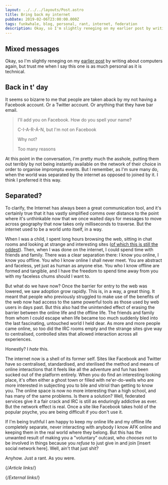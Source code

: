 ```yaml
---
layout: ../../../layouts/Post.astro
title: Bring back my internet
pubDate: 2019-02-06T23:00:00.000Z
tags: funkwhale, blog, personal, rant, internet, federation
description: Okay, so I'm slightly reneging on my earlier post by writing about computers again, but trust me when I say this one is as much personal as it is technical.
---
```


## Mixed messages

Okay, so I'm slightly reneging on my [earlier post][more-writing] by writing about computers again, but trust me when I say this one is as much personal as it is technical.

## Back in t' day

It seems so bizarre to me that people are taken aback by my not having a Facebook account. Or a Twitter account. Or anything that they have bar email.

> I'll add you on Facebook. How do you spell your name?
>
> C-I-A-R-Á-N, but I'm not on Facebook
>
> Why not?
>
> Too many reasons

At this point in the conversation, I'm pretty much the asshole, putting them out terribly by not being instantly available on the network of their choice in order to organise impromptu events. But I remember, as I'm sure many do, when the world was separated by the internet as opposed to joined by it. I think I preferred it this way.

## Separated?

To clarify, the Internet has always been a great communication tool, and it's certainly true that it has vastly simplified comms over distance to the point where it's unthinkable now that we once waited days for messages to move across geography that now takes only milliseconds to traverse. But the internet used to be a world unto itself, in a way.

When I was a child, I spent long hours browsing the web, sitting in chat rooms and looking at strange and interesting sites ([of which this is still the oddest][arngren]). Then, when I was done on the internet, I could spend time with friends and family. There was a clear separation there: I know you online, I know you offline. You who I know online I shall never meet. You are abstract and faceless, yet just as human as anyone else. You who I know offline are formed and tangible, and I have the freedom to spend time away from you with my faceless chums should I want to.

But what do we have now? Once the barrier for entry to the web was lowered, we saw adoption grow rapidly. This is, in a way, a great thing. It meant that people who previously struggled to make use of the benefits of the web now had access to the same powerful tools as those used by web users in days past. But this also had the unintended effect of erasing the barrier between the online life and the offline life. The friends and family from whom I could escape when life became too much suddenly bled into the last fascinating, untouched world I held dear. As more and more people came online, so too did the IRC rooms empty and the strange sites give way to centralised, controlled sites that allowed interaction across all experiences.

Honestly? I _hate_ this.

The internet now is a shell of its former self. Sites like Facebook and Twitter have so centralised, standardised, and sterilised the method and means of online interactions that it feels like all the adventure and fun has been sucked out of the platform entirely. When you do find an interesting looking place, it's often either a ghost town or filled with ne'er-do-wells who are more interested in subjecting you to bile and vitriol than getting to know you. The online space is now no more interesting than a high school, and has many of the same problems. Is there a solution? Well, federated services give it a fair crack and IRC is still as enduringly addictive as ever. But the network effect is real. Once a site like Facebook takes hold of the popular psyche, you are being difficult if you don't use it.

If I'm being truthful I am happy to keep my online life and my offline life completely separate, never interacting with anybody I know AFK online and keeping them in the real world where they belong. But this has the unwanted result of making you a "voluntary" outcast, who _chooses_ not to be involved in things because you _refuse_ to just give in and join [insert social network here]. Well, ain't that just shit?

Anyhow. Just a rant. As you were.

{/*Article links*/}

[more-writing]: ./more-writing

{/*External links*/}

[arngren]: http://www.arngren.net/
